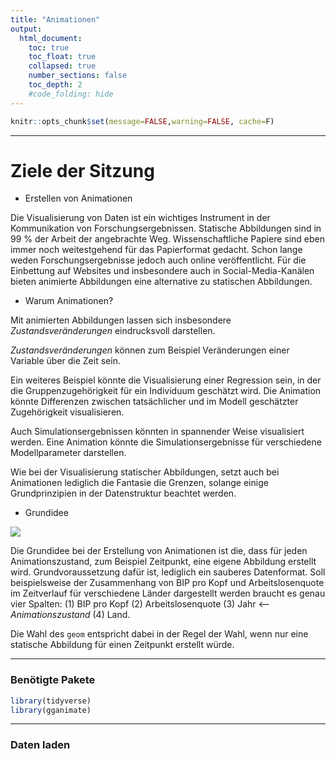 ```yaml
---
title: "Animationen"
output:
  html_document:
    toc: true
    toc_float: true
    collapsed: true
    number_sections: false
    toc_depth: 2
    #code_folding: hide
---
```



```r
knitr::opts_chunk$set(message=FALSE,warning=FALSE, cache=F)
```

----

# Ziele der Sitzung

* Erstellen von Animationen

Die Visualisierung von Daten ist ein wichtiges Instrument in der Kommunikation von Forschungsergebnissen. Statische Abbildungen sind in 99 % der Arbeit der angebrachte Weg. Wissenschaftliche Papiere sind eben immer noch weitestgehend für das Papierformat gedacht. Schon lange weden Forschungsergebnisse jedoch auch online veröffentlicht. Für die Einbettung auf Websites und insbesondere auch in Social-Media-Kanälen bieten animierte Abbildungen eine alternative zu statischen Abbildungen.

* Warum Animationen?

Mit animierten Abbildungen lassen sich insbesondere *Zustandsveränderungen* eindrucksvoll darstellen.

*Zustandsveränderungen* können zum Beispiel Veränderungen einer Variable über die Zeit sein. 

Ein weiteres Beispiel könnte die Visualisierung einer Regression sein, in der die Gruppenzugehörigkeit für ein Individuum geschätzt wird. Die Animation könnte Differenzen zwischen tatsächlicher und im Modell geschätzter Zugehörigkeit visualisieren. 

Auch Simulationsergebnissen könnten in spannender Weise visualisiert werden. Eine Animation könnte die Simulationsergebnisse für verschiedene Modellparameter darstellen. 

Wie bei der Visualisierung statischer Abbildungen, setzt auch bei Animationen lediglich die Fantasie die Grenzen, solange einige Grundprinzipien in der Datenstruktur beachtet werden.

* Grundidee

![](images/Erstellung_Animationen.png)

Die Grundidee bei der Erstellung von Animationen ist die, dass für jeden Animationszustand, zum Beispiel Zeitpunkt, eine eigene Abbildung erstellt wird. Grundvoraussetzung dafür ist, lediglich ein sauberes Datenformat. Soll beispielsweise der Zusammenhang von BIP pro Kopf und Arbeitslosenquote im Zeitverlauf für verschiedene Länder dargestellt werden braucht es genau vier Spalten: (1) BIP pro Kopf (2) Arbeitslosenquote (3) Jahr <-- *Animationszustand* (4) Land.

Die Wahl des <code>geom</code> entspricht dabei in der Regel der Wahl, wenn nur eine statische Abbildung für einen Zeitpunkt erstellt würde.


----


### Benötigte Pakete

```r
library(tidyverse)
library(gganimate)
```

----

### Daten laden

```r

```

